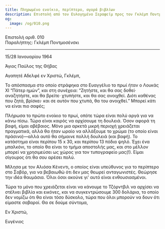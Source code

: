 ```yaml
---
title: Πληρωμένο ενοίκιο, περίπτερο, αγορά βιβλίων
description: Επιστολή από τον Ευλογημένο Σεραφείμ προς τον Γκλέμπ Ποντμοσένσκι.
og:
  image: /og/010.png
---
```


<div style={{textAlign:'right', fontFamily:'monospace'}}>Επιστολή αριθ. 010</div>
<div style={{textAlign:'left', fontFamily:'monospace'}}>Παραλήπτης: Γκλέμπ Ποντμοσένσκι</div>

---

15/28 Ιανουαρίου 1964

Άγιος Παύλος της Θήβας

Αγαπητέ Αδελφέ εν Χριστώ, Γκλέμπ,

Το απόσπασμα στο οποίο στράφηκα στο Ευαγγέλιο το πρωί ήταν ο Λουκάς XI “Πάτερ ημών”, και στη συνέχεια: “Ζητήστε, και θα σας δοθεί· αναζητήστε, και θα βρείτε· χτυπήστε, και θα σας ανοιχθεί. Διότι καθένας που ζητά, βρίσκει· και σε αυτόν που χτυπά, θα του ανοιχθεί.” Μπορεί κάτι να είναι πιο σαφές;

Πλήρωσα το πρώτο ενοίκιο το πρωί, οπότε τώρα είναι πολύ αργά για να κάνω πίσω. Τώρα είναι καιρός να αρχίσουμε τη δουλειά. Όσον αφορά τη βαφή, είμαι αβέβαιος. Μόνο μια αρκετά μικρή περιοχή χρειάζεται πραγματικά, αλλά θα ήταν ωραίο να αλλάξουμε το χρώμα (το οποίο είναι πράσινο)—αλλά αυτό θα σήμαινε πολλή δουλειά (και βαφή). Το κατάστημα είναι περίπου 15 x 30, και περίπου 13 πόδια ψηλό. Έχει ένα μπαλκόνι, το οποίο θα είναι το τμήμα αποστολής μας, και στο μέλλον μπορεί να χρησιμεύσει ως χώρος για τον τυπογραφείο μας(!). Είμαι σίγουρος ότι θα σου αρέσει πολύ.

Μίλησα με τον Αλιόσα Κένεντι, ο οποίος είναι υπεύθυνος για το περίπτερο στο Σοβόρ, για να βεβαιωθώ ότι δεν μας θεωρεί ανταγωνιστές. Θεώρησε την ιδέα θαυμάσια. Όλοι όσοι ακούνε γι' αυτό είναι ενθουσιασμένοι.

Τώρα το μόνο που χρειάζεται είναι να κάνουμε το Τζόρντβιλ να αρχίσει να στέλνει βιβλία και εικόνες, και να συγκεντρώσουμε 300 δολάρια, το οποίο δεν νομίζω ότι θα είναι τόσο δύσκολο, τώρα που όλοι μπορούν να δουν ότι είμαστε σοβαροί. Θα σε δούμε σύντομα,

Εν Χριστώ,

Ευγένιος